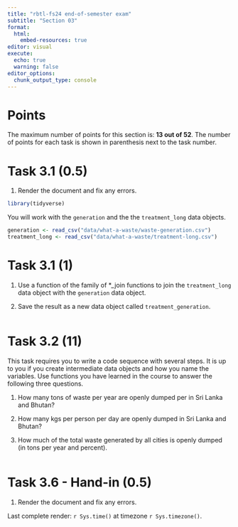 ```yaml
---
title: "rbtl-fs24 end-of-semester exam"
subtitle: "Section 03"
format:
  html:
    embed-resources: true
editor: visual
execute: 
  echo: true
  warning: false
editor_options: 
  chunk_output_type: console
---
```


# Points

The maximum number of points for this section is: **13 out of 52**. The number of points for each task is shown in parenthesis next to the task number.

# Task 3.1 (0.5)

1.  Render the document and fix any errors.

```r
library(tidyverse)
```

You will work with the `generation` and the the `treatment_long` data objects.

```r
generation <- read_csv("data/what-a-waste/waste-generation.csv")
treatment_long <- read_csv("data/what-a-waste/treatment-long.csv")
```

# Task 3.1 (1)

1.  Use a function of the family of \*\_join functions to join the `treatment_long` data object with the `generation` data object.

2.  Save the result as a new data object called `treatment_generation`.

```r

```

# Task 3.2 (11)

This task requires you to write a code sequence with several steps. It is up to you if you create intermediate data objects and how you name the variables. Use functions you have learned in the course to answer the following three questions.

1.  How many tons of waste per year are openly dumped per in Sri Lanka and Bhutan?

2.  How many kgs per person per day are openly dumped in Sri Lanka and Bhutan?

3.  How much of the total waste generated by all cities is openly dumped (in tons per year and percent).

```r


```

# Task 3.6 - Hand-in (0.5)

1.  Render the document and fix any errors.

Last complete render: `r Sys.time()` at timezone `r Sys.timezone()`.
